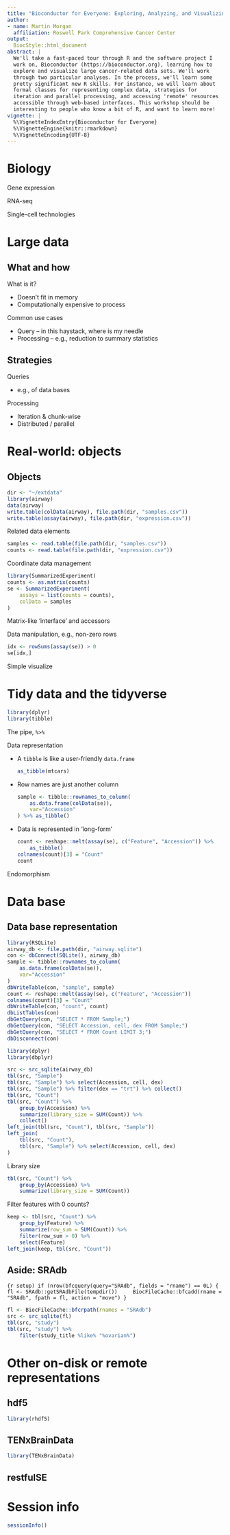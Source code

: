 ```yaml
---
title: "Bioconductor for Everyone: Exploring, Analyzing, and Visualizing Large Data Sets with R"
author:
- name: Martin Morgan
  affiliation: Roswell Park Comprehensive Cancer Center
output:
  BiocStyle::html_document
abstract: |
  We'll take a fast-paced tour through R and the software project I
  work on, Bioconductor (https://bioconductor.org), learning how to
  explore and visualize large cancer-related data sets. We'll work
  through two particular analyses. In the process, we'll learn some
  pretty significant new R skills. For instance, we will learn about
  formal classes for representing complex data, strategies for
  iteration and parallel processing, and accessing 'remote' resources
  accessible through web-based interfaces. This workshop should be
  interesting to people who know a bit of R, and want to learn more!
vignette: |
  %\VignetteIndexEntry{Bioconductor for Everyone}
  %\VignetteEngine{knitr::rmarkdown}
  %\VignetteEncoding{UTF-8}
---
```


# Biology

Gene expression

RNA-seq

Single-cell technologies

# Large data

## What and how

What is it?

- Doesn't fit in memory
- Computationally expensive to process

Common use cases

- Query -- in this haystack, where is my needle
- Processing -- e.g., reduction to summary statistics

## Strategies

Queries

- e.g., of data bases

Processing

- Iteration & chunk-wise
- Distributed / parallel

# Real-world: objects

## Objects

```r
dir <- "~/extdata"
library(airway)
data(airway)
write.table(colData(airway), file.path(dir, "samples.csv"))
write.table(assay(airway), file.path(dir, "expression.csv"))
```

Related data elements

```r
samples <- read.table(file.path(dir, "samples.csv"))
counts <- read.table(file.path(dir, "expression.csv"))
```

Coordinate data management

```r
library(SummarizedExperiment)
counts <- as.matrix(counts)
se <- SummarizedExperiment(
    assays = list(counts = counts),
    colData = samples
)
```

Matrix-like 'interface' and accessors

Data manipulation, e.g., non-zero rows

```r
idx <- rowSums(assay(se)) > 0
se[idx,]
```

Simple visualize

# Tidy data and the tidyverse

```r
library(dplyr)
library(tibble)
```

The pipe, `%>%`

Data representation

- A `tibble` is like a user-friendly `data.frame`

    ```r
    as_tibble(mtcars)
    ```

- Row names are just another column

    ```r
    sample <- tibble::rownames_to_column(
        as.data.frame(colData(se)),
        var="Accession"
    ) %>% as_tibble()
    ```


- Data is represented in 'long-form'

    ```r
    count <- reshape::melt(assay(se), c("Feature", "Accession")) %>%
        as_tibble()
    colnames(count)[3] = "Count"
    count
    ```

Endomorphism

# Data base

## Data base representation

```r
library(RSQLite)
airway_db <- file.path(dir, "airway.sqlite")
con <- dbConnect(SQLite(), airway_db)
sample <- tibble::rownames_to_column(
    as.data.frame(colData(se)),
    var="Accession"
)
dbWriteTable(con, "sample", sample)
count <- reshape::melt(assay(se), c("Feature", "Accession"))
colnames(count)[3] = "Count"
dbWriteTable(con, "count", count)
dbListTables(con)
dbGetQuery(con, "SELECT * FROM Sample;")
dbGetQuery(con, "SELECT Accession, cell, dex FROM Sample;")
dbGetQuery(con, "SELECT * FROM Count LIMIT 3;")
dbDisconnect(con)
```

```r
library(dplyr)
library(dbplyr)

src <- src_sqlite(airway_db)
tbl(src, "Sample")
tbl(src, "Sample") %>% select(Accession, cell, dex)
tbl(src, "Sample") %>% filter(dex == "trt") %>% collect()
tbl(src, "Count")
tbl(src, "Count") %>%
    group_by(Accession) %>%
    summarize(library_size = SUM(Count)) %>%
    collect()
left_join(tbl(src, "Count"), tbl(src, "Sample"))
left_join(
    tbl(src, "Count"),
    tbl(src, "Sample") %>% select(Accession, cell, dex)
)
```

Library size

```r
tbl(src, "Count") %>%
    group_by(Accession) %>%
    summarize(library_size = SUM(Count))
```

Filter features with 0 counts?

```r
keep <- tbl(src, "Count") %>%
    group_by(Feature) %>%
    summarize(row_sum = SUM(Count)) %>%
    filter(row_sum > 0) %>%
    select(Feature)
left_join(keep, tbl(src, "Count"))
```

## Aside: SRAdb

```{r setup)
if (nrow(bfcquery(query="SRAdb", fields = "rname") == 0L) {
    fl <- SRAdb::getSRAdbFile(tempdir())
    BiocFileCache::bfcadd(rname = "SRAdb", fpath = fl, action = "move")
}
```

```r
fl <- BiocFileCache::bfcrpath(rnames = "SRAdb")
src <- src_sqlite(fl)
tbl(src, "study")
tbl(src, "study") %>%
    filter(study_title %like% "%ovarian%")
```

# Other on-disk or remote representations

## hdf5

```r
library(rhdf5)
```

## TENxBrainData

```r
library(TENxBrainData)
```

## restfulSE

# Session info {.unnumbered}

```r
sessionInfo()
```
